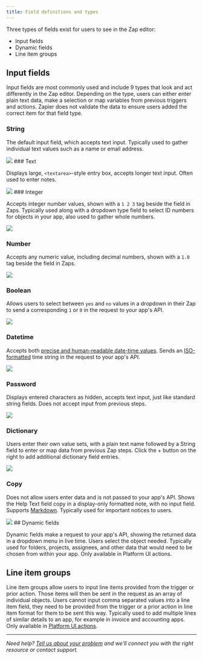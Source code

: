```yaml
---
title: Field definitions and types
---
```

Three types of fields exist for users to see in the Zap editor:

*   Input fields
*   Dynamic fields
*   Line item groups

## Input fields

Input fields are most commonly used and include 9 types that look and act differently in the Zap editor. Depending on the type, users can either enter plain text data, make a selection or map variables from previous triggers and actions. Zapier does not validate the data to ensure users added the correct item for that field type.

### String

The default input field, which accepts text input. Typically used to gather individual text values such as a name or email address.

<Frame> <img src="/images/b6abd9f3b9048e4a0b8010c79ac78ca7.png" /> </Frame>
### Text

Displays large, `<textarea>`\-style entry box, accepts longer text input. Often used to enter notes.
<Frame> <img src="/images/6936573528e1c7dc72b33e5b8178aac7.png" /> </Frame>
### Integer

Accepts integer number values, shown with a `1 2 3` tag beside the field in Zaps. Typically used along with a dropdown type field to select ID numbers for objects in your app, also used to gather whole numbers.

<Frame> <img src="/images/4c3d21a485c1329720209fa9ee1664f7.png" /> </Frame>

### Number

Accepts any numeric value, including decimal numbers, shown with a `1.0` tag beside the field in Zaps.

<Frame> <img src="/images/0d149da9dd979e6aa0a628a1a4abf2b7.png" /> </Frame>

### Boolean

Allows users to select between `yes` and `no` values in a dropdown in their Zap to send a corresponding `1` or `0` in the request to your app's API.

<Frame> <img src="/images/da36e8486e9aec5d685650be5c5b194d.png" /> </Frame>

### Datetime

Accepts both [precise and human-readable date-time values](https://help.zapier.com/hc/en-us/articles/8496259603341-Different-field-types-in-Zaps#date-time-fields-0-0). Sends an [ISO-formatted](https://www.iso.org/iso-8601-date-and-time-format.html) time string in the request to your app's API.

<Frame> <img src="/images/68097e2927567b360f9fb9b65647369c.png" /> </Frame>

### Password

Displays entered characters as hidden, accepts text input, just like standard string fields. Does not accept input from previous steps.

<Frame> <img src="/images/872c6d1ce250bb054460643701df646a.png" /> </Frame>

### Dictionary

Users enter their own value sets, with a plain text name followed by a String field to enter or map data from previous Zap steps. Click the + button on the right to add additional dictionary field entries.

<Frame> <img src="/images/74689dc7f73a75c3cf5ab9b858f651b1.png" /> </Frame>

### Copy

Does not allow users enter data and is not passed to your app's API. Shows the Help Text field copy in a display-only formatted note, with no input field. Supports [Markdown](https://zapier.com/blog/beginner-ultimate-guide-markdown/). Typically used for important notices to users.

<Frame> <img src="/images/eebc20fad3362197a0448edd8a52e27e.png" /> </Frame>
## Dynamic fields

Dynamic fields make a request to your app's API, showing the returned data in a dropdown menu in live time. Users select the object needed. Typically used for folders, projects, assignees, and other data that would need to be chosen from within your app. Only available in Platform UI actions.

## Line item groups

Line item groups allow users to input line items provided from the trigger or prior action. Those items will then be sent in the request as an array of individual objects. Users cannot input comma separated values into a line item field, they need to be provided from the trigger or a prior action in line item format for them to be sent this way. Typically used to add multiple lines of similar details to an app, for example in invoice and accounting apps. Only available in [Platform UI actions](/platform/quickstart/ui-vs-cli).

- - -

_Need help? [Tell us about your problem](https://developer.zapier.com/contact) and we'll connect you with the right resource or contact support._
